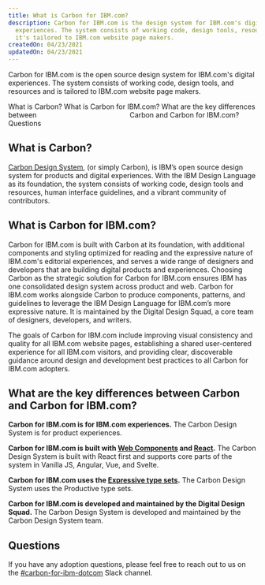 ```yaml
---
title: What is Carbon for IBM.com?
description: Carbon for IBM.com is the design system for IBM.com's digital
  experiences. The system consists of working code, design tools, resources and
  it's tailored to IBM.com website page makers.
createdOn: 04/23/2021
updatedOn: 04/23/2021
---
```


<PageDescription>

Carbon for IBM.com is the open source design system for IBM.com's digital experiences. The system consists of working code, design tools, and resources and is tailored to IBM.com website page makers.

</PageDescription>

<AnchorLinks>

<AnchorLink>What is Carbon?</AnchorLink>
<AnchorLink>What is Carbon for IBM.com?</AnchorLink>
<AnchorLink>
  What are the key differences between &nbsp; &nbsp; &nbsp; &nbsp; &nbsp; &nbsp;
  &nbsp; &nbsp; &nbsp; &nbsp; &nbsp; &nbsp; &nbsp; &nbsp; &nbsp; &nbsp;
  &nbsp;&nbsp; &nbsp; &nbsp; &nbsp; &nbsp; &nbsp; &nbsp; Carbon and Carbon for
  IBM.com?
</AnchorLink>
<AnchorLink>Questions</AnchorLink>

</AnchorLinks>

## What is Carbon?

[Carbon Design System](https://www.carbondesignsystem.com/), (or simply Carbon), is IBM’s open source design system for products and digital experiences. With the IBM Design Language as its foundation, the system consists of working code, design tools and resources, human interface guidelines, and a vibrant community of contributors.

## What is Carbon for IBM.com?

Carbon for IBM.com is built with Carbon at its foundation, with additional components and styling optimized for reading and the expressive nature of IBM.com's editorial experiences, and serves a wide range of designers and developers that are building digital products and experiences. Choosing Carbon as the strategic solution for Carbon for IBM.com ensures IBM has one consolidated design system across product and web. Carbon for IBM.com works alongside Carbon to produce components, patterns, and guidelines to leverage the IBM Design Language for IBM.com’s more expressive nature. It is maintained by the Digital Design Squad, a core team of designers, developers, and writers.

The goals of Carbon for IBM.com include improving visual consistency and quality for all IBM.com website pages, establishing a shared user-centered experience for all IBM.com visitors, and providing clear, discoverable guidance around design and development best practices to all Carbon for IBM.com adopters.

## What are the key differences between Carbon and Carbon for IBM.com?

**Carbon for IBM.com is for IBM.com experiences.**
The Carbon Design System is for product experiences.

**Carbon for IBM.com is built with [Web Components](https://ibmdotcom-web-components.mybluemix.net/?path=/story/overview-getting-started--page) and [React](https://ibmdotcom-react.mybluemix.net/?path=/story/overview-getting-started--page).**
The Carbon Design System is built with React first and supports core parts of the system in Vanilla JS, Angular, Vue, and Svelte.

**Carbon for IBM.com uses the [Expressive type sets](https://www.carbondesignsystem.com/guidelines/typography/expressive/).** The Carbon Design System uses the Productive type sets.

**Carbon for IBM.com is developed and maintained by the Digital Design Squad.**
The Carbon Design System is developed and maintained by the Carbon Design System team.

## Questions

If you have any adoption questions, please feel free to reach out to us on the <a href="https://cognitive-app.slack.com/archives/C2PLX8GQ6" target="_blank">#carbon-for-ibm-dotcom</a> Slack channel.
